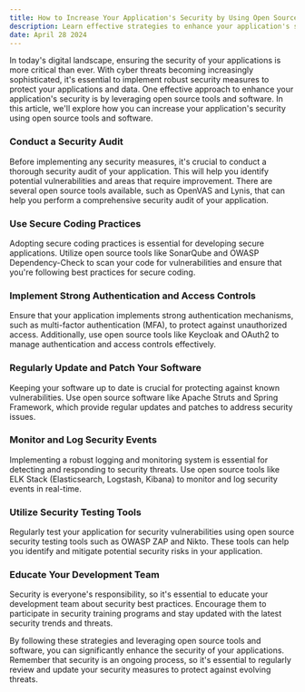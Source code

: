 ```yaml
---
title: How to Increase Your Application's Security by Using Open Source Tools and Software
description: Learn effective strategies to enhance your application's security using open source tools and software.
date: April 28 2024
---
```


In today's digital landscape, ensuring the security of your applications is more critical than ever. With cyber threats becoming increasingly sophisticated, it's essential to implement robust security measures to protect your applications and data. One effective approach to enhance your application's security is by leveraging open source tools and software. In this article, we'll explore how you can increase your application's security using open source tools and software.

### Conduct a Security Audit

Before implementing any security measures, it's crucial to conduct a thorough security audit of your application. This will help you identify potential vulnerabilities and areas that require improvement. There are several open source tools available, such as OpenVAS and Lynis, that can help you perform a comprehensive security audit of your application.

### Use Secure Coding Practices

Adopting secure coding practices is essential for developing secure applications. Utilize open source tools like SonarQube and OWASP Dependency-Check to scan your code for vulnerabilities and ensure that you're following best practices for secure coding.

### Implement Strong Authentication and Access Controls

Ensure that your application implements strong authentication mechanisms, such as multi-factor authentication (MFA), to protect against unauthorized access. Additionally, use open source tools like Keycloak and OAuth2 to manage authentication and access controls effectively.

### Regularly Update and Patch Your Software

Keeping your software up to date is crucial for protecting against known vulnerabilities. Use open source software like Apache Struts and Spring Framework, which provide regular updates and patches to address security issues.

### Monitor and Log Security Events

Implementing a robust logging and monitoring system is essential for detecting and responding to security threats. Use open source tools like ELK Stack (Elasticsearch, Logstash, Kibana) to monitor and log security events in real-time.

### Utilize Security Testing Tools

Regularly test your application for security vulnerabilities using open source security testing tools such as OWASP ZAP and Nikto. These tools can help you identify and mitigate potential security risks in your application.

### Educate Your Development Team

Security is everyone's responsibility, so it's essential to educate your development team about security best practices. Encourage them to participate in security training programs and stay updated with the latest security trends and threats.

By following these strategies and leveraging open source tools and software, you can significantly enhance the security of your applications. Remember that security is an ongoing process, so it's essential to regularly review and update your security measures to protect against evolving threats.

